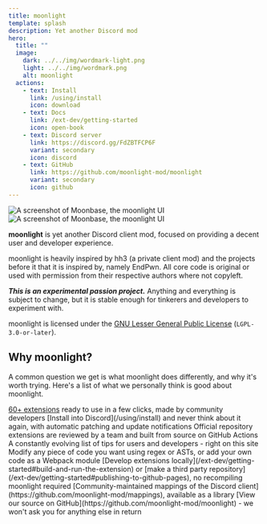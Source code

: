 ```yaml
---
title: moonlight
template: splash
description: Yet another Discord mod
hero:
  title: ""
  image:
    dark: ../../img/wordmark-light.png
    light: ../../img/wordmark.png
    alt: moonlight
  actions:
    - text: Install
      link: /using/install
      icon: download
    - text: Docs
      link: /ext-dev/getting-started
      icon: open-book
    - text: Discord server
      link: https://discord.gg/FdZBTFCP6F
      variant: secondary
      icon: discord
    - text: GitHub
      link: https://github.com/moonlight-mod/moonlight
      variant: secondary
      icon: github
---
```


<img class="light:sl-hidden" src="/moonbase.png" alt="A screenshot of Moonbase, the moonlight UI" />
<img class="dark:sl-hidden" src="/moonbase-light.png" alt="A screenshot of Moonbase, the moonlight UI" />

**moonlight** is yet another Discord client mod, focused on providing a decent user and developer experience.

moonlight is heavily inspired by hh3 (a private client mod) and the projects before it that it is inspired by, namely EndPwn. All core code is original or used with permission from their respective authors where not copyleft.

**_This is an experimental passion project._** Anything and everything is subject to change, but it is stable enough for tinkerers and developers to experiment with.

moonlight is licensed under the [GNU Lesser General Public License](https://www.gnu.org/licenses/lgpl-3.0.html) (`LGPL-3.0-or-later`).

## Why moonlight?

A common question we get is what moonlight does differently, and why it's worth trying. Here's a list of what we personally think is good about moonlight.

<CardGrid>
  <Card title="Ready to use extension list" icon="list-format">
    <a href="/extensions-list">60+ extensions</a> ready to use in a few clicks, made by community developers
  </Card>
  <Card title="Easy, persistent installation" icon="download">
    [Install into Discord](/using/install) and never think about it again, with automatic patching and update notifications
  </Card>
  <Card title="Safe, secure extensions" icon="seti:lock">
    Official repository extensions are reviewed by a team and built from source on GitHub Actions
  </Card>
  <Card title="Extensive documentation" icon="open-book">
    A constantly evolving list of tips for users and developers - right on this site
  </Card>
  <Card title="Webpack code patching" icon="pen">
    Modify any piece of code you want using regex or ASTs, or add your own code as a Webpack module
  </Card>
  <Card title="Open extension system" icon="puzzle">
    [Develop extensions locally](/ext-dev/getting-started#build-and-run-the-extension) or [make a third party repository](/ext-dev/getting-started#publishing-to-github-pages), no recompiling moonlight required
  </Card>
  <Card title="Community-made mappings" icon="seti:code-search">
    [Community-maintained mappings of the Discord client](https://github.com/moonlight-mod/mappings), available as a library
  </Card>
  <Card title="Free and open source" icon="github">
    [View our source on GitHub](https://github.com/moonlight-mod/moonlight) - we won't ask you for anything else in return
  </Card>
</CardGrid>
